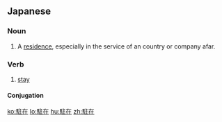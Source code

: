==Japanese==
{{ja-kanjitab|ちゅう|ざい|yomi=on}}

===Noun===
{{ja-noun|ちゅうざい}}

# A [[residence]], especially in the service of an country or company afar.

===Verb===
{{ja-verb-suru|ちゅうざい}}

# [[stay]]

====Conjugation====
{{ja-suru|ちゅうざい}}

[[ko:駐在]]
[[lo:駐在]]
[[hu:駐在]]
[[zh:駐在]]